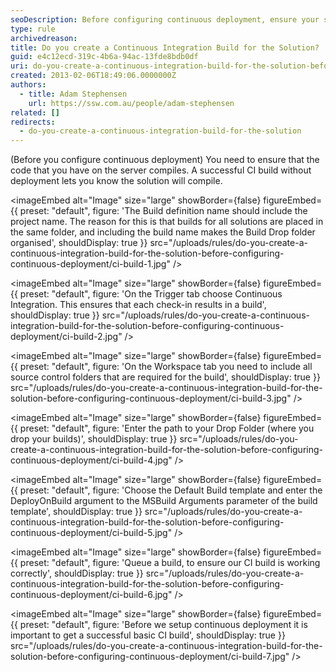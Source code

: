 ```yaml
---
seoDescription: Before configuring continuous deployment, ensure your solution compiles by creating a continuous integration build that verifies code quality.
type: rule
archivedreason:
title: Do you create a Continuous Integration Build for the Solution?
guid: e4c12ecd-319c-4b6a-94ac-13fde8bdb0df
uri: do-you-create-a-continuous-integration-build-for-the-solution-before-configuring-continuous-deployment
created: 2013-02-06T18:49:06.0000000Z
authors:
  - title: Adam Stephensen
    url: https://ssw.com.au/people/adam-stephensen
related: []
redirects:
  - do-you-create-a-continuous-integration-build-for-the-solution
---
```


(Before you configure continuous deployment) You need to ensure that the code that you have on the server compiles. A successful CI build without deployment lets you know the solution will compile.

<imageEmbed
  alt="Image"
  size="large"
  showBorder={false}
  figureEmbed={{
    preset: "default",
    figure: 'The Build definition name should include the project name. The reason for this is that builds for all solutions are placed in the same folder, and including the build name makes the Build Drop folder organised',
    shouldDisplay: true
  }}
  src="/uploads/rules/do-you-create-a-continuous-integration-build-for-the-solution-before-configuring-continuous-deployment/ci-build-1.jpg"
/>


<imageEmbed
  alt="Image"
  size="large"
  showBorder={false}
  figureEmbed={{
    preset: "default",
    figure: 'On the Trigger tab choose Continuous Integration. This ensures that each check-in results in a build',
    shouldDisplay: true
  }}
  src="/uploads/rules/do-you-create-a-continuous-integration-build-for-the-solution-before-configuring-continuous-deployment/ci-build-2.jpg"
/>


<imageEmbed
  alt="Image"
  size="large"
  showBorder={false}
  figureEmbed={{
    preset: "default",
    figure: 'On the Workspace tab you need to include all source control folders that are required for the build',
    shouldDisplay: true
  }}
  src="/uploads/rules/do-you-create-a-continuous-integration-build-for-the-solution-before-configuring-continuous-deployment/ci-build-3.jpg"
/>


<imageEmbed
  alt="Image"
  size="large"
  showBorder={false}
  figureEmbed={{
    preset: "default",
    figure: 'Enter the path to your Drop Folder (where you drop your builds)',
    shouldDisplay: true
  }}
  src="/uploads/rules/do-you-create-a-continuous-integration-build-for-the-solution-before-configuring-continuous-deployment/ci-build-4.jpg"
/>


<imageEmbed
  alt="Image"
  size="large"
  showBorder={false}
  figureEmbed={{
    preset: "default",
    figure: 'Choose the Default Build template and enter the DeployOnBuild argument to the MSBuild Arguments parameter of the build template',
    shouldDisplay: true
  }}
  src="/uploads/rules/do-you-create-a-continuous-integration-build-for-the-solution-before-configuring-continuous-deployment/ci-build-5.jpg"
/>


<imageEmbed
  alt="Image"
  size="large"
  showBorder={false}
  figureEmbed={{
    preset: "default",
    figure: 'Queue a build, to ensure our CI build is working correctly',
    shouldDisplay: true
  }}
  src="/uploads/rules/do-you-create-a-continuous-integration-build-for-the-solution-before-configuring-continuous-deployment/ci-build-6.jpg"
/>


<imageEmbed
  alt="Image"
  size="large"
  showBorder={false}
  figureEmbed={{
    preset: "default",
    figure: 'Before we setup continuous deployment it is important to get a successful basic CI build',
    shouldDisplay: true
  }}
  src="/uploads/rules/do-you-create-a-continuous-integration-build-for-the-solution-before-configuring-continuous-deployment/ci-build-7.jpg"
/>